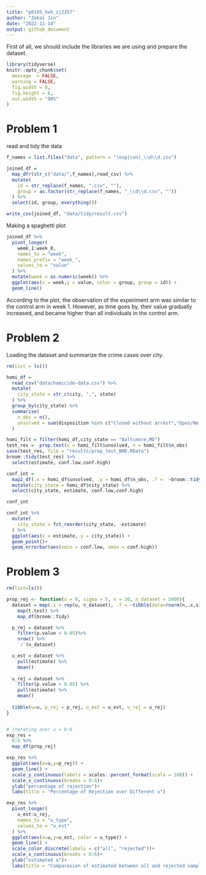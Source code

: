 ```yaml
---
title: "p8105_hw5_zj2357"
author: "Zekai Jin"
date: "2022-11-14"
output: github_document
---
```


First of all, we should include  the libraries we are using and prepare the dataset.
```r
library(tidyverse)
knitr::opts_chunk$set(
  message  = FALSE,
  warning = FALSE,
  fig.width = 8, 
  fig.height = 6,
  out.width = "90%"
)
```

# Problem 1
read and tidy the data
```r
f_names = list.files("data", pattern = "(exp|con)_\\d\\d.csv")

joined_df = 
  map_dfr(str_c("data/",f_names),read_csv) %>%
  mutate(
    id = str_replace(f_names, ".csv", ""),
    group = as.factor(str_replace(f_names, "_\\d\\d.csv", ""))
  ) %>%
  select(id, group, everything()) 

write_csv(joined_df, "data/tidy/result.csv")
```

Making a spaghetti plot
```r
joined_df %>%
  pivot_longer(
    week_1:week_8,
    names_to = "week",
    names_prefix = "week_",
    values_to = "value"
  ) %>%
  mutate(week = as.numeric(week)) %>%
  ggplot(aes(x = week,y = value, color = group, group = id)) +
  geom_line()
```
According to the plot, the observation of the experiment arm was similar to the control arm in week 1. However, as time goes by, their value gradually increased, and became higher than all individuals in the control arm.

# Problem 2
Loading the dataset and summarize the crime cases over city.
```r
rm(list = ls())

homi_df = 
  read_csv("data/homicide-data.csv") %>%
  mutate(
    city_state = str_c(city, ",", state) 
  ) %>%
  group_by(city_state) %>%
  summarise(
    n_obs = n(),
    unsolved = sum(disposition %in% c("Closed without arrest","Open/No arrest"))
  )
```


```r

  
homi_filt = filter(homi_df,city_state == "Baltimore,MD")
test_res =  prop.test(x = homi_filt$unsolved, n = homi_filt$n_obs)
save(test_res, file = "results/prop_test_BMD.RData")
broom::tidy(test_res) %>%
  select(estimate, conf.low,conf.high)
```

```r
conf_int =
  map2_df(.x = homi_df$unsolved, .y = homi_df$n_obs, .f =  ~broom::tidy(prop.test(.x,.y))) %>%
  mutate(city_state = homi_df$city_state) %>%
  select(city_state, estimate, conf.low,conf.high)

conf_int
```

```r
conf_int %>%
  mutate(
    city_state = fct_reorder(city_state, -estimate)
  ) %>%
  ggplot(aes(x = estimate, y = city_state)) +
  geom_point()+
  geom_errorbar(aes(xmin = conf.low, xmax = conf.high))
```



# Problem 3

```r
rm(list=ls())

prop_rej <- function(u = 0, sigma = 5, n = 30, n_dataset = 5000){
  dataset = map(.x = rep(u, n_dataset), .f = ~tibble(data=rnorm(n,.x,sigma))) %>%
    map(t.test) %>%
    map_df(broom::tidy)

  p_rej = dataset %>%
    filter(p.value < 0.05)%>%
    nrow() %>%
    `/`(n_dataset)

  u_est = dataset %>%
    pull(estimate) %>%
    mean()
  
  u_rej = dataset %>%
    filter(p.value < 0.05) %>%
    pull(estimate) %>%
    mean()
  
  tibble(u=u, p_rej = p_rej, u_est = u_est, u_rej = u_rej)
}


# iterating over u = 0:6
exp_res = 
  0:6 %>%
  map_df(prop_rej)
```


```r
exp_res %>%
  ggplot(aes(x=u,y=p_rej)) +
  geom_line() +
  scale_y_continuous(labels = scales::percent_format(scale = 100)) +
  scale_x_continuous(breaks = 0:6)+
  ylab("percentage of rejection")+
  labs(title = "Percentage of Rejection over Different u")
```


```r
exp_res %>%
  pivot_longer(
    u_est:u_rej,
    names_to = "u_type",
    values_to = "u_est"
  ) %>%
  ggplot(aes(x=u,y=u_est, color = u_type)) +
  geom_line() +
  scale_color_discrete(labels = c("all", "rejected"))+
  scale_x_continuous(breaks = 0:6)+
  ylab("estimated u")+
  labs(title = "Comparasion of estimated between all and rejected samples")
```


